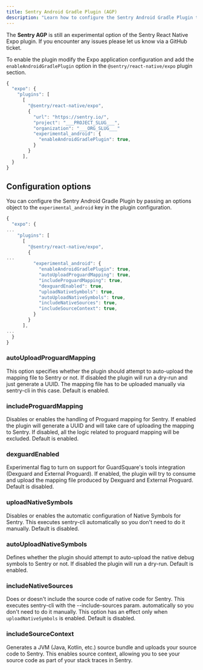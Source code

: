```yaml
---
title: Sentry Android Gradle Plugin (AGP)
description: "Learn how to configure the Sentry Android Gradle Plugin to automatically upload source maps and debug symbols for your Expo project."
---
```


<Alert>

The **Sentry AGP** is still an experimental option of the Sentry React Native Expo plugin. If you encounter any issues please let us know via a GitHub ticket.

</Alert>

To enable the plugin modify the Expo application configuration and add the `enableAndroidGradlePlugin` option in the `@sentry/react-native/expo` plugin section.

```javascript {tabTitle:app.json/app.config.json} {10-12}
{
  "expo": {
    "plugins": [
      [
        "@sentry/react-native/expo",
        {
          "url": "https://sentry.io/",
          "project": "___PROJECT_SLUG___",
          "organization": "___ORG_SLUG___"
          "experimental_android": {
            "enableAndroidGradlePlugin": true,
          }
        }
      ],
  }
}
```

## Configuration options

You can configure the Sentry Android Gradle Plugin by passing an options object to the `experimental_android` key in the plugin configuration.

```javascript {tabTitle:app.json/app.config.json}
{
  "expo": {
...
    "plugins": [
      [
        "@sentry/react-native/expo",
        {
...
          "experimental_android": {
            "enableAndroidGradlePlugin": true,
            "autoUploadProguardMapping": true,
            "includeProguardMapping": true,
            "dexguardEnabled": true,
            "uploadNativeSymbols": true,
            "autoUploadNativeSymbols": true,
            "includeNativeSources": true,
            "includeSourceContext": true,
          }
        }
      ],
...
  }
}
```

### autoUploadProguardMapping

This option specifies whether the plugin should attempt to auto-upload the mapping file to Sentry or not. If disabled the plugin will run a dry-run and just generate a UUID. The mapping file has to be uploaded manually via sentry-cli in this case. Default is enabled.

### includeProguardMapping

Disables or enables the handling of Proguard mapping for Sentry. If enabled the plugin will generate a UUID and will take care of uploading the mapping to Sentry. If disabled, all the logic related to proguard mapping will be excluded. Default is enabled.

### dexguardEnabled

Experimental flag to turn on support for GuardSquare's tools integration (Dexguard and External Proguard). If enabled, the plugin will try to consume and upload the mapping file produced by Dexguard and External Proguard. Default is disabled.

### uploadNativeSymbols

Disables or enables the automatic configuration of Native Symbols for Sentry. This executes sentry-cli automatically so you don't need to do it manually. Default is disabled.

### autoUploadNativeSymbols

Defines whether the plugin should attempt to auto-upload the native debug symbols to Sentry or not. If disabled the plugin will run a dry-run. Default is enabled.

### includeNativeSources

Does or doesn't include the source code of native code for Sentry. This executes sentry-cli with the --include-sources param. automatically so you don't need to do it manually. This option has an effect only when `uploadNativeSymbols` is enabled. Default is disabled.

### includeSourceContext

Generates a JVM (Java, Kotlin, etc.) source bundle and uploads your source code to Sentry. This enables source context, allowing you to see your source code as part of your stack traces in Sentry.
